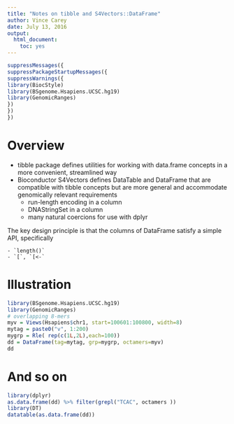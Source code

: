 ```yaml
---
title: "Notes on tibble and S4Vectors::DataFrame"
author: Vince Carey
date: July 13, 2016
output: 
  html_document:
    toc: yes
---
```


```r
suppressMessages({
suppressPackageStartupMessages({
suppressWarnings({
library(BiocStyle)
library(BSgenome.Hsapiens.UCSC.hg19)
library(GenomicRanges)
})
})
})
```

# Overview

- tibble package defines utilities for working with data.frame concepts in a more convenient, streamlined way
- Bioconductor S4Vectors defines DataTable and DataFrame that are compatible with tibble concepts but are more general and accommodate genomically relevant requirements
    - run-length encoding in a column
    - DNAStringSet in a column
    - many natural coercions for use with dplyr

The key design principle is that the columns of DataFrame satisfy a simple
API, specifically

    - `length()`
    - `[`, `[<-`

# Illustration

```r
library(BSgenome.Hsapiens.UCSC.hg19)
library(GenomicRanges)
# overlapping 8-mers
myv = Views(Hsapiens$chr1, start=100601:100800, width=8)
mytag = paste0("v", 1:200)
mygrp = Rle( rep(c(1L,2L),each=100))
dd = DataFrame(tag=mytag, grp=mygrp, octamers=myv)
dd
```

# And so on

```r
library(dplyr)
as.data.frame(dd) %>% filter(grepl("TCAC", octamers ))
library(DT)
datatable(as.data.frame(dd))
```
